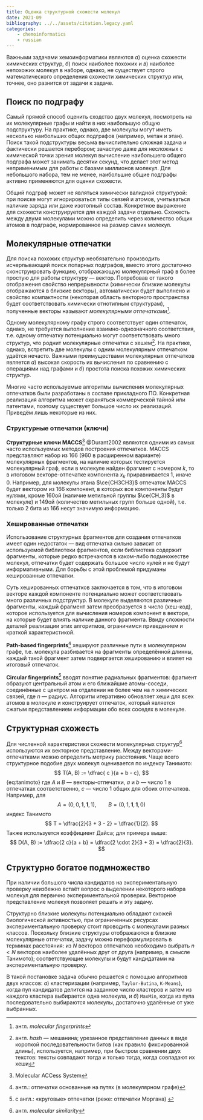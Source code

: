 ```yaml
---
title: Оценка структурной схожести молекул
date: 2021-09
bibliography: ../../assets/citation.legacy.yaml
categories:
    - chemoinformatics
    - russian
---
```


Важными задачами хемоинформатики являются _а_) оценка схожести химических структур, _б_) поиск наиболее похожих и _в_) наиболее непохожих молекул в наборе, однако, не существует строго математического определения схожести химических структур или, точнее, оно разнится от задачи к задаче.

## Поиск по подграфу

Самый прямой способ оценить сходство двух молекул, посмотреть на их молекулярные графы и найти в них наибольшую общую подструктуру. На практике, однако, две молекулы могут иметь несколько наибольших общих подграфов (например, метан и этан). Поиск такой подструктуры весьма вычислительно сложная задача и фактически решается перебором; зачастую даже для несложных с химической точки зрения молекул вычисление наибольшего общего подграфа может занимать десятки секунд, что делает этот метод неприменимым для работы с базами миллионов молекул. Для небольшого набора, тем не менее, наибольшие общие подграфы активно применяются для оценки схожести.

Общий подграф может не являться химически валидной структурой: при поиске могут игнорироваться типы связей и атомов, учитываться наличие заряда или даже изотопный состав. Конкретное выражение для схожести конструируется для каждой задачи отдельно. Схожесть между двумя молекулами можно определить через количество общих атомов в подграфе, нормированное на размер самих молекул. 


## Молекулярные отпечатки

Для поиска похожих структур необязательно производить исчерпывающий поиск попарных подграфов, вместо этого достаточно сконструировать функцию, отображающую молекулярный граф в более простую для работы структуру --- вектор. Потребовав от такого отображения свойство непрерывности (химически близкие молекулы отображаются в близкие векторы), автоматически будет выполнено и свойство компактности (некоторая область векторного пространства будет соответствовать химически отнотипным структурам), полученные векторы называют _молекулярными отпечатками_^[англ. _molecular fingerprints_].

Одному молекулярному графу строго соответствует один отпечаток, однако, не требуется выполнение взаимно-однозначного соответствия, т.е. одному отпечатку потенциально могут соответствовать много структур, что роднит молекулярные отпечатки с хешем^[англ. _hash_ --- мешанина; урезанное представление данных в виде короткой последовательности битов (как правило фиксированной длины), используется, например, при быстром сравнении двух текстов: тексты совпадают тогда и только тогда, когда совпадают их хеши]. На практике, однако, встретить две молекулы с одним молекулярным отпечатком удаётся нечасто. Важными преимуществами молекулярных отпечатков является _а_) высокая скорость их вычисления по сравнению с операциями над графами и _б_) простота поиска похожих химических структур. 

Многие часто используемые алгоритмы вычисления молекулярных отпечатков были разработаны в составе прикладного ПО. Конкретная реализация алгоритма может охраняться коммерческой тайной или патентами, поэтому существует большое число их реализаций. Приведём лишь некоторые из них.

### Структурные отпечатки (ключи)

**Структурные ключи MACCS**^[Molecular ACCess System] @Durant2002 являются одними из самых часто используемых методов построения отпечатков. MACCS представляют набор из 166 (960 в расширенном варианте) молекулярных фрагментов, на наличие которых тестируется молекулярный граф, если в молекуле найден фрагмент с номером $k$, то в итоговом векторе-отпечатке компонента $x_k$ приравнивается $1$, иначе $0$. Например, для молекулы этана $\ce{CH3CH3}$ отпечаток MACCS будет вектором из 166 компонент, в которых все компоненты будут нулями, кроме 160ой (наличие метильной группы $\ce{CH_3}$ в молекуле) и 149ой (количество метильных групп больше одной), т.е. только 2 бита из 166 несут значимую информацию.


### Хешированные отпечатки

Использование структурных фрагментов для создания отпечатков имеет один недостаток --- вид отпечатка сильно зависит от используемой библиотеки фрагментов, если библиотека содержит фрагменты, которые редко встречаются в каком-либо подмножестве молекул, отпечатки будет содержать большое число нулей и не будут информативными. Для борьбы с этой проблемой придуманы хешированные отпечатки.

Суть хешированных отпечатков заключается в том, что в итоговом векторе каждой компоненте потенциально может соответствовать много различных подструктур. В молекуле выделяются различные фрагменты, каждый фрагмент затем преобразуется в число (хеш-код), которое используется для вычисления номеров компонент в векторе, на которые будет влиять наличие данного фрагмента. Ввиду сложности деталей реализации этих алгоритмов, ограничимся приведением и краткой характеристикой.

**Path-based fingerprints**^[англ.: отпечатки основанные на путях (в молекулярном графе)] хешируют различные пути в молекулярном графе, т.е. молекула разбивается на фрагменты определённой длинны, каждый такой фрагмент затем подвергается хешированию и влияет на итоговый отпечаток.
    
**Circular fingerprints**^[с англ.: «круговые» отпечатки (реже: отпечатки Моргана) ] вводят понятие радиальных фрагментов: фрагмент образуют центральный атом и его ближайшие атомы-соседи, соединённые с центром на отдалении не более чем на $n$ химических связей, где $n$ --- радиус. Алгоритм итеративно обновляет хеши для всех атомов в молекуле и конструирует отпечаток, который является сжатым представлением информации обо всех соседях в молекуле. 

## Структурная схожесть {#sec-similarity}

Для численной характеристики схожести молекулярных структур^[англ. _molecular similarity_] используются их векторное представление. Между векторами-отпечатками можно определить метрику расстояния. Чаще всего структурное подобие двух молекул оценивается по индексу Танимото:
$$
T(A, B) := \dfrac{ c }{a + b - c},
$${eq:tanimoto}
где $A$ и $B$ --- векторы-отпечатки, $a$ и $b$ --- число $1$ в отпечатках соответственно, $c$ --- число $1$ общих для обоих отпечатков. Например, для
$$A = (0, 0, \mathbf1, \mathbf1, 1), \qquad B = (0, 1, \mathbf1, \mathbf1, 0)$$
индекс Танимото
$$ T = \dfrac{2}{3 + 3 - 2} = \dfrac{1}{2}. $$
Также используется коэффициент Дайса; для примера выше:
$$
D(A, B) := \dfrac{2 c}{a + b} = \dfrac{2 \cdot 2}{3 + 3} = \dfrac{2}{3}.
$$

## Структурно богатое подмножество {#sec-rich-space}

При наличии большого числа кандидатов на экспериментальную проверку неизбежно встаёт вопрос о выделении некоторого набора молекул для первично экспериментальной проверки. Векторное представление молекул позволяет решать и эту задачу.

Структурно близкие молекулы потенциально обладают схожей биологической активностью, при ограниченных ресурсах экспериментальную проверку стоит проводить с молекулами разных классов. Поскольку близкие структуры отображаются в близкие молекулярные отпечатки, задачу можно переформулировать в терминах расстояния: из $N$ векторов отпечатков необходимо выбрать $n < N$ векторов наиболее удалённых друг от друга (например, в смысле Танимото); соответствующие молекулы и будут кандидатами на экспериментальную проверку.

В такой постановке задача обычно решается с помощью алгоритмов двух классов: _а_) кластеризации (например, `Taylor-Butina`, `K-Means`), когда пул кандидатов делится на заданное число кластеров и затем из каждого кластера выбирается одна молекула, и _б_) `MaxMin`, когда из пула последовательно выбираются молекулы, достаточно удалённые от уже выбранных.
